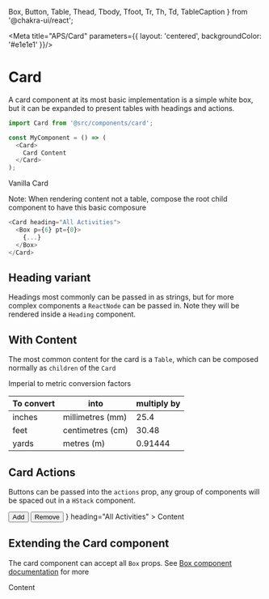   Box,
  Button,
  Table,
  Thead,
  Tbody,
  Tfoot,
  Tr,
  Th,
  Td,
  TableCaption
} from '@chakra-ui/react';

<Meta title="APS/Card" parameters={{
  layout: 'centered',
  backgroundColor: '#e1e1e1'
}}/>

# Card

A card component at its most basic implementation is a simple white box, but it can be expanded to present tables with headings and actions.

```javascript
import Card from '@src/components/card';

const MyComponent = () => (
  <Card>
    Card Content
  </Card>
);
```

<Canvas >
  <Story name="Vanilla">
    <Card>Vanilla Card</Card>
  </Story>
</Canvas>

Note: When rendering content not a table, compose the root child component to have this basic composure

```javascript
<Card heading="All Activities">
  <Box p={6} pt={0}>
    {...}
  </Box>
</Card>
```

## Heading variant

Headings most commonly can be passed in as strings, but for more complex components a `ReactNode` can be passed in. Note they will be rendered inside a `Heading` component.

<Canvas >
  <Story name="Heading">
    <Card heading="All Activities">
      <Box p={6} pt={0} bg="gray.100" w={500} h={200}/>
    </Card>
  </Story>
</Canvas>

## With Content

The most common content for the card is a `Table`, which can be composed normally as `children` of the `Card`

<Canvas >
  <Story name="With Table">
    <Card heading="All Activities">
      <Table variant="simple">
        <TableCaption>Imperial to metric conversion factors</TableCaption>
        <Thead>
          <Tr>
            <Th>To convert</Th>
            <Th>into</Th>
            <Th isNumeric>multiply by</Th>
          </Tr>
        </Thead>
        <Tbody>
          <Tr>
            <Td>inches</Td>
            <Td>millimetres (mm)</Td>
            <Td isNumeric>25.4</Td>
          </Tr>
          <Tr>
            <Td>feet</Td>
            <Td>centimetres (cm)</Td>
            <Td isNumeric>30.48</Td>
          </Tr>
          <Tr>
            <Td>yards</Td>
            <Td>metres (m)</Td>
            <Td isNumeric>0.91444</Td>
          </Tr>
        </Tbody>
      </Table>
    </Card>
  </Story>
</Canvas>

## Card Actions

Buttons can be passed into the `actions` prop, any group of components will be spaced out in a `HStack` component.

<Canvas>
  <Story name="With Actions">
    <Card 
      actions={
        <>
          <Button size="sm" variant="flat">Add</Button>
          <Button size="sm" variant="flat">Remove</Button>
        </>
      }
      heading="All Activities"
    >
      <Box p={6} pt={0}>Content</Box>
    </Card>
  </Story>
</Canvas>

## Extending the Card component

The card component can accept all `Box` props. See [Box component documentation](https://chakra-ui.com/docs/layout/box) for more

<Canvas>
  <Story name="Extending">
    <Card
      heading="All Activities"
      bgColor="yellow.500"
      borderRadius={5}
    >
      <Box p={6} pt={0}>Content</Box>
    </Card>
  </Story>
</Canvas>

